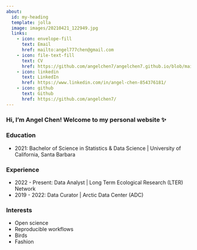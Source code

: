 ```yaml
---
about:
  id: my-heading
  template: jolla
  image: images/20210421_122949.jpg
  links:
    - icon: envelope-fill
      text: Email
      href: mailto:angel777chen@gmail.com
    - icon: file-text-fill
      text: CV
      href: https://github.com/angelchen7/angelchen7.github.io/blob/main/files/AngelChenCV_Jan2024_v2.pdf
    - icon: linkedin
      text: LinkedIn
      href: https://www.linkedin.com/in/angel-chen-854376181/
    - icon: github
      text: Github
      href: https://github.com/angelchen7/
---
```

:::{#my-heading}

### Hi, I'm Angel Chen! Welcome to my personal website ✨
:::

### Education

- 2021: Bachelor of Science in Statistics & Data Science | University of California, Santa Barbara

### Experience

- 2022 - Present: Data Analyst | Long Term Ecological Research (LTER) Network
- 2019 - 2022: Data Curator | Arctic Data Center (ADC)

### Interests

- Open science
- Reproducible workflows
- Birds
- Fashion
